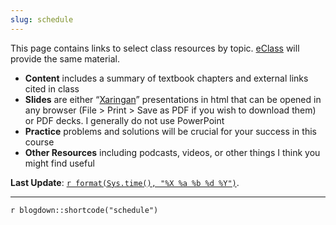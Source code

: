 ```yaml
---
slug: schedule
---
```


This page contains links to select class resources by topic. [eClass](https://eclass.srv.ualberta.ca/course/view.php?id=70884) will provide the same material.

- <i class="fas fa-book-reader"></i> **Content** includes a summary of textbook chapters and external links cited in class
- <i class="fas fa-chalkboard-teacher"></i> **Slides** are either "[Xaringan](https://github.com/yihui/xaringan)" presentations in html that can be opened in any browser (File > Print > Save as PDF if you wish to download them) or PDF decks. I generally do not use PowerPoint 
- <i class="fas fa-dumbbell"></i> **Practice** problems and solutions will be crucial for your success in this course
- <i class="fas fa-laptop-code"></i> **Other Resources** including podcasts, videos, or other things I think you might find useful

**Last Update**: [`r format(Sys.time(), "%X %a %b %d %Y")`](https://github.com/leachandrew/buec_311_f21/commits/main).

---

`r blogdown::shortcode("schedule")`
